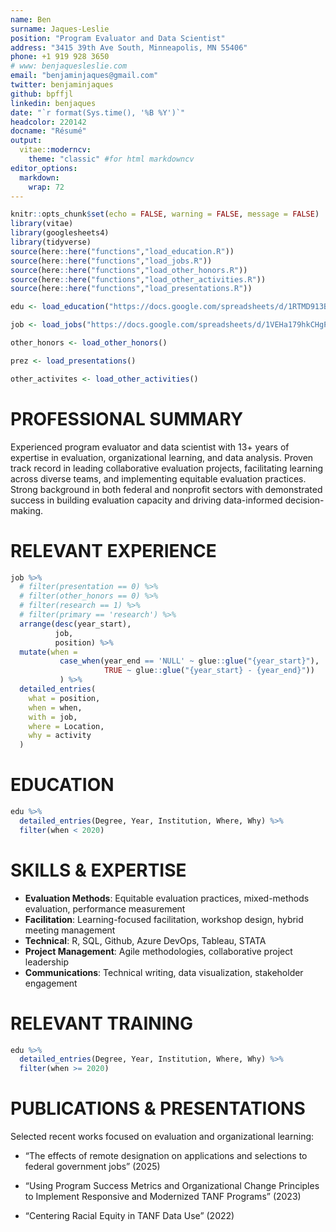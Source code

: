 ```yaml
---
name: Ben
surname: Jaques-Leslie
position: "Program Evaluator and Data Scientist"
address: "3415 39th Ave South, Minneapolis, MN 55406"
phone: +1 919 928 3650
# www: benjaquesleslie.com
email: "benjaminjaques@gmail.com"
twitter: benjaminjaques
github: bpffjl
linkedin: benjaques
date: "`r format(Sys.time(), '%B %Y')`"
headcolor: 220142
docname: "Résumé"
output: 
  vitae::moderncv:
    theme: "classic" #for html markdowncv
editor_options: 
  markdown: 
    wrap: 72
---
```


```r
knitr::opts_chunk$set(echo = FALSE, warning = FALSE, message = FALSE)
library(vitae)
library(googlesheets4)
library(tidyverse)
source(here::here("functions","load_education.R"))
source(here::here("functions","load_jobs.R"))
source(here::here("functions","load_other_honors.R"))
source(here::here("functions","load_other_activities.R"))
source(here::here("functions","load_presentations.R"))
```

```r
edu <- load_education("https://docs.google.com/spreadsheets/d/1RTMD913BsPciE3sBMtClxqrGwwbqfmdv6uQbRdX6YvQ/edit?usp=sharing") 

job <- load_jobs("https://docs.google.com/spreadsheets/d/1VEHa179hkCHgPIW5Fhvr6vMBQKvKkkGaTwkC47K04MU/edit?usp=sharing")

other_honors <- load_other_honors()

prez <- load_presentations()

other_activites <- load_other_activities()

```

# PROFESSIONAL SUMMARY

Experienced program evaluator and data scientist with 13+ years of
expertise in evaluation, organizational learning, and data analysis.
Proven track record in leading collaborative evaluation projects,
facilitating learning across diverse teams, and implementing equitable
evaluation practices. Strong background in both federal and nonprofit
sectors with demonstrated success in building evaluation capacity and
driving data-informed decision-making.

# RELEVANT EXPERIENCE

```r
job %>% 
  # filter(presentation == 0) %>% 
  # filter(other_honors == 0) %>% 
  # filter(research == 1) %>% 
  # filter(primary == 'research') %>% 
  arrange(desc(year_start),
          job,
          position) %>% 
  mutate(when = 
           case_when(year_end == 'NULL' ~ glue::glue("{year_start}"),
                     TRUE ~ glue::glue("{year_start} - {year_end}")) 
           ) %>% 
  detailed_entries(
    what = position,
    when = when,
    with = job,
    where = Location,
    why = activity
  )
```

# EDUCATION

```r
edu %>% 
  detailed_entries(Degree, Year, Institution, Where, Why) %>% 
  filter(when < 2020)
```

# SKILLS & EXPERTISE

-   **Evaluation Methods**: Equitable evaluation practices,
    mixed-methods evaluation, performance measurement
-   **Facilitation**: Learning-focused facilitation, workshop design,
    hybrid meeting management
-   **Technical**: R, SQL, Github, Azure DevOps, Tableau, STATA
-   **Project Management**: Agile methodologies, collaborative project
    leadership
-   **Communications**: Technical writing, data visualization,
    stakeholder engagement

# RELEVANT TRAINING

```r
edu %>% 
  detailed_entries(Degree, Year, Institution, Where, Why) %>% 
  filter(when >= 2020)
```

# PUBLICATIONS & PRESENTATIONS

Selected recent works focused on evaluation and organizational learning:

-    "The effects of remote designation on applications and selections
    to federal government jobs" (2025)

-    "Using Program Success Metrics and Organizational Change Principles
    to Implement Responsive and Modernized TANF Programs" (2023)

-    "Centering Racial Equity in TANF Data Use" (2022)
